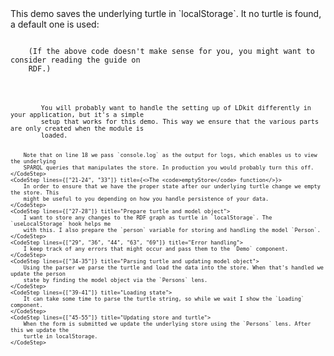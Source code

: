 
<Content>
    This demo saves the underlying turtle in `localStorage`. It no turtle is found, a default one is used:
</Content>

<Code language="turtle" id="DefaultTurtle" code={PROFILE_TURTLE} noCopy={true}/>

<Content>
    (If the above code doesn't make sense for you, you might want to consider reading the <NavLink to={"/rdf"}>guide on
    RDF</NavLink>.)
</Content>

<Code language="tsx" id="LDkitLocalDemo" code={localDemoCode} className="line-numbers">
    <CodeStep lines={["12-19"]} title="Setting up LDkit">
        You will probably want to handle the setting up of LDkit differently in your application, but it's a simple
        setup that works for this demo. This way we ensure that the various parts are only created when the module is
        loaded.

        Note that on line 18 we pass `console.log` as the output for logs, which enables us to view the underlying
        SPARQL queries that manipulates the store. In production you would probably turn this off.
    </CodeStep>
    <CodeStep lines={["21-24", "33"]} title={<>The <code>emptyStore</code> function</>}>
        In order to ensure that we have the proper state after our underlying turtle change we empty the store. This
        might be useful to you depending on how you handle persistence of your data.
    </CodeStep>
    <CodeStep lines={["27-28"]} title="Prepare turtle and model object">
        I want to store any changes to the RDF graph as turtle in `localStorage`. The `useLocalStorage` hook helps me
        with this. I also prepare the `person` variable for storing and handling the model `Person`.
    </CodeStep>
    <CodeStep lines={["29", "36", "44", "63", "69"]} title="Error handling">
        I keep track of any errors that might occur and pass them to the `Demo` component.
    </CodeStep>
    <CodeStep lines={["34-35"]} title="Parsing turtle and updating model object">
        Using the parser we parse the turtle and load the data into the store. When that's handled we update the person
        state by finding the model object via the `Persons` lens.
    </CodeStep>
    <CodeStep lines={["39-41"]} title="Loading state">
        It can take some time to parse the turtle string, so while we wait I show the `Loading` component.
    </CodeStep>
    <CodeStep lines={["45-55"]} title="Updating store and turtle">
        When the form is submitted we update the underlying store using the `Persons` lens. After this we update the
        turtle in localStorage.
    </CodeStep>
</Code>
